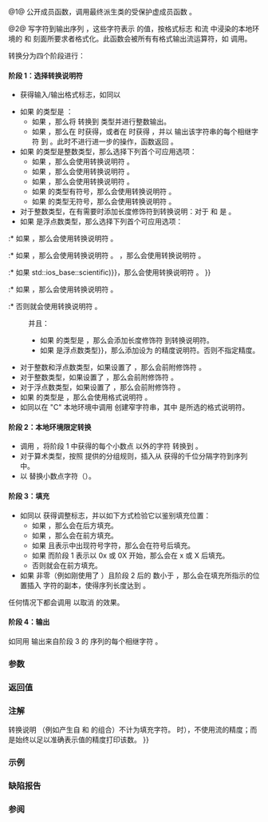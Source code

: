 {{cpp/locale/num_put/title|put|do_put}}
{{cpp/locale/num_put/navbar}}
{{dcl begin}}
{{dcl header|locale}}
{{dcl rev begin|num=1}}
{{dcl|
public:
iter_type put( iter_type out, std::ios_base&amp; str,
               char_type fill, bool val ) const;
}}
{{dcl|
iter_type put( iter_type out, std::ios_base&amp; str,
               char_type fill, long val ) const;
}}
{{dcl|since=c++11|
iter_type put( iter_type out, std::ios_base&amp; str,
               char_type fill, long long val ) const;
}}
{{dcl|
iter_type put( iter_type out, std::ios_base&amp; str,
               char_type fill, unsigned long val ) const;
}}
{{dcl|since=c++11|
iter_type put( iter_type out, std::ios_base&amp; str,
               char_type fill, unsigned long long val ) const;
}}
{{dcl|
iter_type put( iter_type out, std::ios_base&amp; str,
               char_type fill, double val ) const;
}}
{{dcl|
iter_type put( iter_type out, std::ios_base&amp; str,
               char_type fill, long double val ) const;
}}
{{dcl|
iter_type put( iter_type out, std::ios_base&amp; str,
               char_type fill, const void* val ) const;
}}
{{dcl rev end}}
{{dcl rev begin|num=2}}
{{dcl|
protected:
virtual iter_type do_put( iter_type out, std::ios_base&amp; str,
                          char_type fill, bool val ) const;
}}
{{dcl|
virtual iter_type do_put( iter_type out, std::ios_base&amp; str,
                          char_type fill, long val ) const;
}}
{{dcl|since=c++11|
virtual iter_type do_put( iter_type out, std::ios_base&amp; str,
                          char_type fill, long long val ) const;
}}
{{dcl|
virtual iter_type do_put( iter_type out, std::ios_base&amp; str,
                          char_type fill, unsigned long val ) const;
}}
{{dcl|since=c++11|
virtual iter_type do_put( iter_type out, std::ios_base&amp; str,
                          char_type fill, unsigned long long val ) const;
}}
{{dcl|
virtual iter_type do_put( iter_type out, std::ios_base&amp; str,
                          char_type fill, double val ) const;
}}
{{dcl|
virtual iter_type do_put( iter_type out, std::ios_base&amp; str,
                          char_type fill, long double val ) const;
}}
{{dcl|
virtual iter_type do_put( iter_type out, std::ios_base&amp; str,
                          char_type fill, const void* val ) const;
}}
{{dcl rev end}}
{{dcl end}}

@1@ 公开成员函数，调用最终派生类的受保护虚成员函数 {{tt|do_put}}。

@2@ 写字符到输出序列 {{c|out}}，这些字符表示 {{c|val}} 的值，按格式标志 {{c|str.flags()}} 和流 {{c|str}} 中浸染的本地环境的 {{lc|std::numpunct}} 和 {{lc|std::ctype}} 刻面所要求者格式化。此函数会被所有有格式输出流运算符，如 {{c|std::cout &lt;&lt; n;}} 调用。

转换分为四个阶段进行：

====阶段 1：选择转换说明符====
* 获得输入/输出格式标志，如同以
: {{c|1=fmtflags basefield = (str.flags() &amp; std::ios_base::basefield);}}
: {{c|1=fmtflags uppercase = (str.flags() &amp; std::ios_base::uppercase);}}
: {{c|1=fmtflags floatfield = (str.flags() &amp; std::ios_base::floatfield);}}
: {{c|1=fmtflags showpos = (str.flags() &amp; std::ios_base::showpos);}}
: {{c|1=fmtflags showbase = (str.flags() &amp; std::ios_base::showbase);}}
: {{c|1=fmtflags showpoint = (str.flags() &amp; std::ios_base::showpoint);}}
* 如果 {{c|val}} 的类型是 {{c/core|bool}}：
** 如果 {{c|1=boolalpha == 0}}，那么将 {{c|val}} 转换到 {{c/core|int}} 类型并进行整数输出。
** 如果 {{c|1=boolalpha != 0}}，那么在 {{c|1=val == true}} 时获得{{c|std::use_facet&lt;std::numpunct&lt;charT&gt;&gt;(str.getloc()).truename()}}，或者在 {{c|1=v == false}} 时获得 {{c|std::use_facet&lt;std::numpunct&lt;charT&gt;&gt;(str.getloc()).falsename()}}，并以 {{c|1=*out++ = c}} 输出该字符串的每个相继字符 {{c|c}} 到 {{c|out}}。此时不进行进一步的操作，函数返回 {{c|out}}。
* 如果 {{c|val}} 的类型是整数类型，那么选择下列首个可应用选项：
** 如果 {{c|1=basefield == oct}}，那么会使用转换说明符 {{c|%o}}。
** 如果 {{c|1=basefield == hex &amp;&amp; !uppercase}}，那么会使用转换说明符 {{c|%x}}。
** 如果 {{c|1=basefield == hex}}，那么会使用转换说明符 {{c|%X}}。
** 如果 {{c|val}} 的类型有符号，那么会使用转换说明符 {{c|%d}}。
** 如果 {{c|val}} 的类型无符号，那么会使用转换说明符 {{c|%u}}。
* 对于整数类型，在有需要时添加长度修饰符到转换说明：对于 {{c/core|long}} 和 {{c/core|unsigned long}} 是 {{c|l}}{{rev inl|since=c++11|，对于 {{c/core|long long}} 和 {{c/core|unsigned long long}} 是 {{c|ll}}}}。
* 如果 {{c|val}} 是浮点数类型，那么选择下列首个可应用选项：
{{rev begin}}
{{rev|until=c++11|
:* 如果 {{c|1=floatfield == std::ios_base::fixed}}，那么会使用转换说明符 {{c|%f}}。
}}
{{rev|since=c++11|
:* 如果 {{c|1=floatfield == std::ios_base::fixed &amp;&amp; !uppercase}}，那么会使用转换说明符 {{c|%f}}。
:* 如果 {{c|1=floatfield == std::ios_base::fixed}}，那么会使用转换说明符 {{c|%F}}。
}}
{{rev end}}
:* 如果 {{c|1=floatfield == std::ios_base::scientific &amp;&amp; !uppercase}}，那么会使用转换说明符 {{c|%e}}。
:* 如果 {{c|1=floatfield == std::ios_base::scientific}}，那么会使用转换说明符 {{c|%E}}。
{{rrev|since=c++11|
:* 如果 {{c|1=floatfield == (std::ios_base::fixed {{!}} std::ios_base::scientific) &amp;&amp; !uppercase}}，那么会使用转换说明符 {{c|%a}}。
:* 如果 {{c|1=floatfield == (std::ios_base::fixed {{!}} std::ios_base::scientific)}}，那么会使用转换说明符 {{c|%A}}。
}}
:* 如果 {{c|1=!uppercase}}，那么会使用转换说明符 {{c|%g}}。
:* 否则就会使用转换说明符 {{c|%G}}。
: 并且：
:* 如果 {{c|val}} 的类型是 {{c/core|long double}}，那么会添加长度修饰符 {{c|L}} 到转换说明符。
:* 如果 {{c|val}} 是浮点数类型{{rev inl|since=c++11|且 {{c|1=floatfield != (ios_base::fixed {{!}} ios_base::scientific)}}}}，那么添加设为 {{c|str.precision()}} 的精度说明符。否则不指定精度。
* 对于整数和浮点数类型，如果设置了 {{c|showpos}}，那么会前附修饰符 {{c|+}}。
* 对于整数类型，如果设置了 {{c|showbase}}，那么会前附修饰符 {{c|#}}。
* 对于浮点数类型，如果设置了 {{c|showpoint}}，那么会前附修饰符 {{c|#}}。
* 如果 {{c|val}} 的类型是 {{c/core|void*}}，那么会使用格式说明符 {{c|%p}}。
* 如同以在 "C" 本地环境中调用 {{c|std::printf(spec, val)}} 创建窄字符串，其中 {{c|spec}} 是所选的格式说明符。

====阶段 2：本地环境限定转换====
* 调用 {{c|std::use_facet&lt;std::ctype&lt;CharT&gt;&gt;(str.getloc()).widen(c)}}，将阶段 1 中获得的每个小数点 {{c|'.'}} 以外的字符 {{c|c}} 转换到 {{tt|CharT}}。
* 对于算术类型，按照 {{c|std::use_facet&lt;std::numpunct&lt;CharT&gt;&gt;(str.getloc()).grouping()}} 提供的分组规则，插入从 {{c|std::use_facet&lt;std::numpunct&lt;CharT&gt;&gt;(str.getloc()).thousands_sep()}} 获得的千位分隔字符到序列中。
* 以 {{c|std::use_facet&lt;std::numpunct&lt;CharT&gt;&gt;(str.getloc()).decimal_point()}} 替换小数点字符（{{c|'.'}}）。
====阶段 3：填充====
* 如同以 {{c|1=std::fmtflags adjustfield = (flags &amp; (std::ios_base::adjustfield))}} 获得调整标志，并以如下方式检验它以鉴别填充位置：
** 如果 {{c|1=adjustfield == std::ios_base::left}}，那么会在后方填充。
** 如果 {{c|1=adjustfield == std::ios_base::right}}，那么会在前方填充。
** 如果 {{c|1=adjustfield == std::ios_base::internal}} 且表示中出现符号字符，那么会在符号后填充。
** 如果 {{c|1=adjustfield == std::ios_base::internal}} 而阶段 1 表示以 0x 或 0X 开始，那么会在 x 或 X 后填充。
** 否则就会在前方填充。
* 如果 {{c|str.width()}} 非零（例如刚使用了 {{lc|std::setw}} ）且阶段 2 后的 {{tt|CharT}} 数小于 {{c|str.width()}}，那么会在填充所指示的位置插入 {{c|fill}} 字符的副本，使得序列长度达到 {{c|str.width()}}。
任何情况下都会调用 {{c|str.width(0)}} 以取消 {{lc|std::setw}} 的效果。

====阶段 4：输出====
如同用 {{c|1=*out++ = c}} 输出来自阶段 3 的 {{tt|CharT}} 序列的每个相继字符 {{c|c}}。

===参数===
{{par begin}}
{{par|out|指向首个要写入字符的迭代器}}
{{par|str|取得格式化信息来源的流}}
{{par|fill|需要填充结果到域宽时使用的填充字符}}
{{par|val|转换为字符串并输出的值}}
{{par end}}

===返回值===
{{c|out}}

===注解===
转换说明 {{c|#o}}（例如产生自 {{lc|std::showbase}} 和 {{lc|std::oct}} 的组合）不计为填充字符。
{{rrev|since=c++11|1=
格式化浮点数是 hexfloat 时（即 {{c|1=floatfield == (std::ios_base::fixed {{!}} std::ios_base::scientific)}} 时），不使用流的精度；而是始终以足以准确表示值的精度打印该数。
}}

===示例===
{{example
|用平面直接输出数，并演示用户定义的刻面：
|code=
#include &lt;iostream&gt;
#include &lt;locale&gt;

// 此定制 num_put 平面输出所有整数类型的平方（除了 long long）
struct squaring_num_put : std::num_put&lt;char&gt;
{
    iter_type do_put(iter_type out, std::ios_base&amp; str,
                     char_type fill, long val) const
    {
        return std::num_put&lt;char&gt;::do_put(out, str, fill, val * val);
    }
    
    iter_type do_put(iter_type out, std::ios_base&amp; str,
                     char_type fill, unsigned long val) const
    {
        return std::num_put&lt;char&gt;::do_put(out, str, fill, val * val);
    }
};

int main()
{
    auto&amp; facet = std::use_facet&lt;std::num_put&lt;char&gt;&gt;(std::locale());
    facet.put(std::cout, std::cout, '0', 2.71);
    std::cout &lt;&lt; '\n';
    
    std::cout.imbue(std::locale(std::cout.getloc(), new squaring_num_put));
    std::cout &lt;&lt; 6 &lt;&lt; ' ' &lt;&lt; -12 &lt;&lt; '\n';
} 
|output=
2.71
36 144
}}

{{example|用户定义类型的 {{lc|operator&lt;&lt;}} 的实现。
|code=
#include &lt;iostream&gt;
#include &lt;iterator&gt;
#include &lt;locale&gt;

struct base { long x = 10; };

template&lt;class CharT, class Traits&gt;
std::basic_ostream&lt;CharT, Traits&gt;&amp;
    operator&lt;&lt;(std::basic_ostream&lt;CharT, Traits&gt;&amp; os, const base&amp; b)
{
    try
    {
        typename std::basic_ostream&lt;CharT, Traits&gt;::sentry s(os);
        
        if (s)
        {
            std::ostreambuf_iterator&lt;CharT, Traits&gt; it(os);
            std::use_facet&lt;std::num_put&lt;CharT&gt;&gt;(os.getloc())
                .put(it, os, os.fill(), b.x);
        }
    }
    catch (...)
    {
        // 设置 os 上的 badbit，而且在需要时重新抛出
    }
    
    return os;
}

int main()
{
    base b;
    std::cout &lt;&lt; b;
}
|output=
10
}}

===缺陷报告===
{{dr list begin}}
{{dr list item|wg=lwg|dr=34|std=C++98|before={{c/core|bool}} 重载使用了 {{lc|std::ctype}} 的不存在的成员 {{c|truename}} 和 {{c|falsename}}|after=使用 {{lc|std::numpunct}} 的这些成员}}
{{dr list item|wg=lwg|dr=231|std=C++98|before=只有在 {{c|1=(flags &amp; fixed) != 0}} 或&lt;br&gt;{{c|1=str.precision() &gt; 0}} 时才会添加精度说明符|after=移除这些条件}}
{{dr list item|wg=lwg|dr=282|std=C++98|before=阶段 2 中只会对整数类型插入千位分隔符|after=对浮点数类型也会}}
{{dr list item|wg=lwg|dr=4084|std=C++11|before=无法打印 {{c|"NAN"}} 和 {{c|"INF"}}|after=可以打印}}
{{dr list end}}

===参阅===
{{dsc begin}}
{{dsc inc|cpp/io/basic_ostream/dsc operator_ltlt}}
{{dsc end}}

{{langlinks|de|en|es|fr|it|ja|pt|ru}}